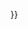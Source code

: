<noinclude>
{{AutoTemplateDoc}}
</noinclude>{{POV|time={{<includeonly>subst:</includeonly>#time:c}}}}